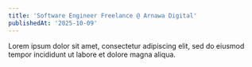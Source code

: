 ```yaml
---
title: 'Software Engineer Freelance @ Arnawa Digital'
publishedAt: '2025-10-09'
---
```


Lorem ipsum dolor sit amet, consectetur adipiscing elit, sed do eiusmod tempor incididunt ut labore et dolore magna aliqua.

